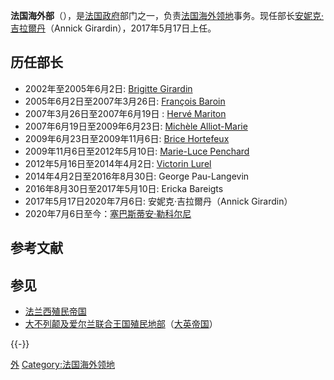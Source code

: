 {{Infobox Government agency
|agency_name = 法國海外部
|nativename = Ministère des Outre-mer
|jurisdiction = [[法國|法國]]
|logo  = Flag_of_the_Minister_of_Overseas_France.svg
|logo_width = 
|logo_caption = 法國海外部部旗
|picture = Paris hotel de montmorin portail cours.jpg
|picture_caption = 大樓外貌
|formed = {{Start date and years ago|1852|6|24}}
|date1 = 
|date1_name = 
|date2 =
|date2_name =
|preceding1 = 
|preceding2 =
|dissolved =
|superseding =
|headquarters = [[法國|法國]][[巴黎|巴黎]][[巴黎第七區|第七區]][[歐迪諾街|歐迪諾街]]27号
|latd = 48
|latm = 50
|lats = 57
|latNS = N
|longd = 2
|longm = 18
|longs = 57
|longEW = E
|employees = 5 086 (2013)
|budget = {{wikidata|property|P2769}}
|chief1_title = {{link-en|法國海外部長|Minister of the Overseas (France)}}
|chief1 = [[安妮克·吉拉爾丹|安妮克·吉拉爾丹]]
|website = {{URL|www.outre-mer.gouv.fr/}}
}}
'''法国海外部'''（{{lang-fr|'''Ministère des Outre-mers'''}}），是[[法国政府|法国政府]]部门之一，负责[[法国海外领地|法国海外领地]]事务。现任部长[[安妮克·吉拉爾丹|安妮克·吉拉爾丹]]（Annick Girardin），2017年5月17日上任。

== 历任部长 ==
* 2002年至2005年6月2日: [[Brigitte_Girardin|Brigitte Girardin]]
* 2005年6月2日至2007年3月26日: [[François_Baroin|François Baroin]]
* 2007年3月26日至2007年6月19日 : [[Hervé_Mariton|Hervé Mariton]]
* 2007年6月19日至2009年6月23日: [[Michèle_Alliot-Marie|Michèle Alliot-Marie]]
* 2009年6月23日至2009年11月6日: [[Brice_Hortefeux|Brice Hortefeux]]
* 2009年11月6日至2012年5月10日: [[Marie-Luce_Penchard|Marie-Luce Penchard]]
* 2012年5月16日至2014年4月2日: [[Victorin_Lurel|Victorin Lurel]]
* 2014年4月2日至2016年8月30日: George Pau-Langevin
* 2016年8月30日至2017年5月10日: Ericka Bareigts
* 2017年5月17日2020年7月6日: 安妮克·吉拉爾丹（Annick Girardin）
* 2020年7月6日至今：[[塞巴斯蒂安·勒科尔尼|塞巴斯蒂安·勒科尔尼]]

== 参考文献 ==
{{Reflist}}

== 参见 ==
* [[法兰西殖民帝国|法兰西殖民帝国]]
* [[大不列颠及爱尔兰联合王国|大不列颠及爱尔兰联合王国]][[殖民地部|殖民地部]]（[[大英帝国|大英帝国]]）

{{-}}
{{法国政府部门}}
{{法国海外领土}}

[[Category:法国内阁部門|外]]
[[Category:法国海外领地|Category:法国海外领地]]